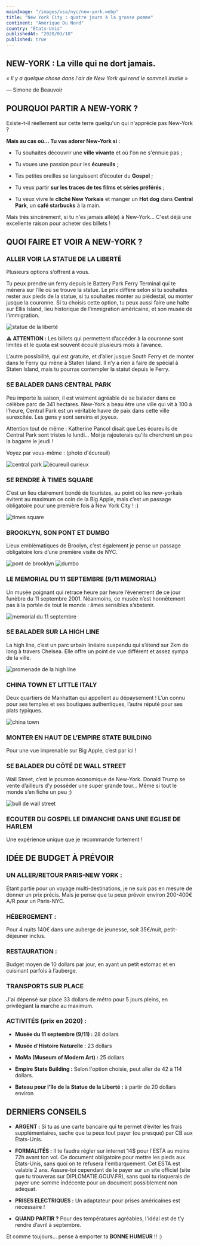 ```yaml
---
mainImage: "/images/usa/nyc/new-york.webp"
title: "New York City : quatre jours à la grosse pomme"
continent: "Amérique Du Nord"
country: "États-Unis"
publishedAt: "2020/03/10"
published: true
---
```


## NEW-YORK : La ville qui ne dort jamais.

_« Il y a quelque chose dans l'air de New York qui rend le sommeil inutile »_

— Simone de Beauvoir



## POURQUOI PARTIR A NEW-YORK ?

Existe-t-il réellement sur cette terre quelqu'un qui n'apprécie pas New-York ?


**Mais au cas où... Tu vas adorer New-York si :**

- Tu souhaites découvrir une **ville vivante** et où l'on ne s'ennuie pas ;

- Tu voues une passion pour les **écureuils** ;

- Tes petites oreilles se languissent d’écouter du **Gospel** ;

- Tu veux partir **sur les traces de tes films et séries préférés** ;

- Tu veux vivre le **cliché New Yorkais** et manger un **Hot dog** dans **Central Park**, un **café starbucks** à la main.


Mais très sincèrement, si tu n'es jamais allé(e) à New-York... C'est déjà une excellente raison pour acheter des billets !




## QUOI FAIRE ET VOIR A NEW-YORK ?

### ALLER VOIR LA STATUE DE LA LIBERTÉ

Plusieurs options s’offrent à vous.

Tu peux prendre un ferry depuis le Battery Park Ferry Terminal qui te mènera sur l’île où se trouve la statue. Le prix diffère selon si tu souhaites rester aux pieds de la statue, si tu souhaites monter au piédestal, ou monter jusque la couronne. Si tu choisis cette option, tu peux aussi faire une halte sur Ellis Island, lieu historique de l’immigration américaine, et son musée de l’immigration.
<div className="flex">
  <img className= "w-1/2 mx-auto" src="/images/usa/nyc/liberty.webp" alt="statue de la liberté" />
</div>

**⚠️ ATTENTION :** Les billets qui permettent d’accéder à la couronne sont limités et le quota est souvent écoulé plusieurs mois à l’avance.


L’autre possibilité, qui est gratuite, et d’aller jusque South Ferry et de monter dans le Ferry qui mène à Staten Island. Il n’y a rien à faire de spécial à Staten Island, mais tu pourras contempler la statut depuis le Ferry.



### SE BALADER DANS CENTRAL PARK

Peu importe la saison, il est vraiment agréable de se balader dans ce célèbre parc de 341 hectares. New-York a beau être une ville qui vit à 100 à l’heure, Central Park est un véritable havre de paix dans cette ville surexcitée. Les gens y sont sereins et joyeux.


Attention tout de même : Katherine Pancol disait que Les écureuils de Central Park sont tristes le lundi... Moi je rajouterais qu'ils cherchent un peu la bagarre le jeudi ! 

Voyez par vous-même : (photo d'écureuil)
<div className="flex w-3/4">
  <img className= "w-1/2 mx-auto" src="/images/usa/nyc/central-park.webp" alt="central park" />
  <img className= "w-1/2 mx-auto" src="/images/usa/nyc/ecureuil.webp" alt="écureuil curieux" />
</div>


###  SE RENDRE À TIMES SQUARE

C’est un lieu clairement bondé de touristes, au point où les new-yorkais évitent au maximum ce coin de la Big Apple, mais c’est un passage obligatoire pour une première fois à New York City ! :)
<div className="flex">
  <img className= "w-1/2 mx-auto" src="/images/usa/nyc/times-square.webp" alt="times square" />
</div>


### BROOKLYN, SON PONT ET DUMBO

Lieux emblématiques de Broolyn, c’est également je pense un passage obligatoire lors d’une première visite de NYC.
<div className="flex w-3/4">
  <img className= "w-1/2 mx-auto" src="/images/usa/nyc/brooklyn.webp" alt="pont de brooklyn" />
  <img className= "w-1/2 mx-auto" src="/images/usa/nyc/dumbo.webp" alt="dumbo" />
</div>


### LE MEMORIAL DU 11 SEPTEMBRE (9/11 MEMORIAL)

Un musée poignant qui retrace heure par heure l’évènement de ce jour funèbre du 11 septembre 2001. Néanmoins, ce musée n’est honnêtement pas à la portée de tout le monde : âmes sensibles s’abstenir.
<div className="flex">
  <img className= "w-1/2 mx-auto" src="/images/usa/nyc/11sept2.webp" alt="memorial du 11 septembre" />
</div>


### SE BALADER SUR LA HIGH LINE

La high line, c’est un parc urbain linéaire suspendu qui s’étend sur 2km de long à travers Chelsea. Elle offre un point de vue différent et assez sympa de la ville.
<div className="flex">
  <img className= "w-1/2 mx-auto" src="/images/usa/nyc/highline.webp" alt="promenade de la high line" />
</div>



### CHINA TOWN ET LITTLE ITALY

Deux quartiers de Manhattan qui appellent au dépaysement ! L’un connu pour ses temples et ses boutiques authentiques, l’autre réputé pour ses plats typiques.
<div className="flex">
  <img className= "w-1/2 mx-auto" src="/images/usa/nyc/china-town.webp" alt="china town" />
</div>


### MONTER EN HAUT DE L’EMPIRE STATE BUILDING

Pour une vue imprenable sur Big Apple, c’est par ici !


### SE BALADER DU CÔTÉ DE WALL STREET

Wall Street, c’est le poumon économique de New-York. Donald Trump se vente d’ailleurs d’y posséder une super grande tour… Même si tout le monde s’en fiche un peu ;)
<div className="flex">
  <img className= "w-1/2 mx-auto" src="/images/usa/nyc/wallstreet.webp" alt="bull de wall street" />
</div>


### ECOUTER DU GOSPEL LE DIMANCHE DANS UNE EGLISE DE HARLEM

Une expérience unique que je recommande fortement !




## IDÉE DE BUDGET À PRÉVOIR

### UN ALLER/RETOUR PARIS-NEW YORK :
Étant partie pour un voyage multi-destinations, je ne suis pas en mesure de donner un prix précis. Mais je pense que tu peux prévoir environ 200-400€ A/R pour un Paris-NYC.



### HÉBERGEMENT :
Pour 4 nuits 140€ dans une auberge de jeunesse, soit 35€/nuit, petit-déjeuner inclus.



### RESTAURATION :
Budget moyen de 10 dollars par jour, en ayant un petit estomac et en cuisinant parfois à l’auberge.



### TRANSPORTS SUR PLACE
J'ai dépensé sur place 33 dollars de métro pour 5 jours pleins, en privilégiant la marche au maximum.



### ACTIVITÉS (prix en 2020) :
- **Musée du 11 septembre (9/11) :** 28 dollars

- **Musée d'Histoire Naturelle :** 23 dollars

- **MoMa (Museum of Modern Art) :** 25 dollars

- **Empire State Building :** Selon l'option choisie, peut aller de 42 à 114 dollars. 

- **Bateau pour l'île de la Statue de la Liberté :** à partir de 20 dollars environ




## DERNIERS CONSEILS

- **ARGENT :** Si tu as une carte bancaire qui te permet d’éviter les frais supplémentaires, sache que tu peux tout payer (ou presque) par CB aux États-Unis.

- **FORMALITÉS :** Il te faudra régler sur internet 14$ pour l'ESTA au moins 72h avant ton vol. Ce document obligatoire pour mettre les pieds aux États-Unis, sans quoi on te refusera l'embarquement. Cet ESTA est valable 2 ans. Assure-toi cependant de le payer sur un site officiel (site que tu trouveras sur DIPLOMATIE.GOUV.FR), sans quoi tu risquerais de payer une somme indécente pour un document possiblement non adéquat.

- **PRISES ELECTRIQUES :** Un adaptateur pour prises américaines est nécessaire !

- **QUAND PARTIR ?** Pour des températures agréables, l'idéal est de t’y rendre d’avril à septembre.


Et comme toujours... pense à emporter ta **BONNE HUMEUR** !! :)